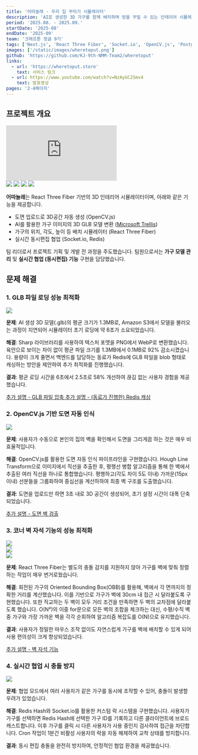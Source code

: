 ```yaml
---
title: '어따놀래 - 우리 집 꾸미기 시뮬레이터'
description: 'AI로 생성한 3D 가구를 함께 배치하며 방을 꾸밀 수 있는 인테리어 시뮬레이터'
period: '2025.08. - 2025.09.'
startDate: '2025-08'
endDate: '2025-09'
team: '크래프톤 정글 9기'
tags: ['Next.js', 'React Three Fiber', 'Socket.io', 'OpenCV.js', 'PostgreSQL', 'Redis']
images: ['/static/images/wheretoput.png']
github: 'https://github.com/KJ-9th-NMM-Team2/wheretoput'
links:
  - url: 'https://wheretoput.store'
    text: 서비스 링크
  - url: https://www.youtube.com/watch?v=NzAyGC2Smv4
    text: 발표영상
pages: '2-4페이지'
---
```


## 프로젝트 개요

<div className="mx-auto w-full max-w-[800px] print:hidden" style={{ aspectRatio: '16 / 9' }}>
  <iframe
    className="h-full w-full"
    src="https://www.youtube.com/embed/NzAyGC2Smv4?si=CiRqfS9y17RThK2U"
    title="어따놀래 발표"
    frameBorder="0"
    allow="accelerometer; autoplay; clipboard-write; encrypted-media; gyroscope; picture-in-picture; web-share"
    referrerPolicy="strict-origin-when-cross-origin"
    allowFullScreen={true}
  ></iframe>
</div>

<div className="mx-auto my-10 grid w-full grid-cols-1 md:grid-cols-2 print:grid-cols-2">
  <img
    className="mx-auto !my-0 block aspect-video w-full"
    src="/static/images/wheretoput/wheretoput-10.png"
  ></img>
  <img
    className="mx-auto !my-0 block aspect-video w-full"
    src="/static/images/wheretoput/wheretoput-11.png"
  ></img>
  <img
    className="mx-auto !my-0 block aspect-video w-full"
    src="/static/images/wheretoput/wheretoput-6.png"
  ></img>
  <img
    className="mx-auto !my-0 block aspect-video w-full"
    src="/static/images/wheretoput/wheretoput-8.png"
  ></img>
</div>

**어따놀래**는 React Three Fiber 기반의 3D 인테리어 시뮬레이터이며, 아래와 같은 기능을 제공합니다.

- 도면 업로드로 3D공간 자동 생성 (OpenCV.js)
- AI를 활용한 가구 이미지의 3D GLB 모델 변환 ([Microsoft Trellis](https://replicate.com/firtoz/trellis))
- 가구의 위치, 각도, 높이 등 배치 시뮬레이터 (React Three Fiber)
- 실시간 동시편집 협업 (Socket.io, Redis)

팀 리더로서 프로젝트 기획 및 개발 전 과정을 주도했습니다. 팀원으로서는 **가구 모델 관리** 및 **실시간 협업 (동시편집) 기능** 구현을 담당했습니다.

## 문제 해결

### 1. GLB 파일 로딩 성능 최적화

<img className="mx-auto w-full max-w-3xl" src="/static/images/wheretoput/wheretoput-1.png" />

**문제**: AI 생성 3D 모델(.glb)의 평균 크기가 1.3MB로, Amazon S3에서 모델을 불러오는 과정이 지연되어 시뮬레이터 초기 로딩에 약 6초가 소요되었습니다.

**해결**: Sharp 라이브러리를 사용하여 텍스처 포맷을 PNG에서 WebP로 변환했습니다. 육안으로 보이는 차이 없이 평균 파일 크기를 1.3MB에서 0.1MB로 92% 감소시켰습니다. 용량이 크게 줄면서 백엔드를 담당하는 동료가 Redis에 GLB 파일을 blob 형태로 캐싱하는 방안을 제안하여 추가 최적화를 진행했습니다.

**결과**: 평균 로딩 시간을 6초에서 2.5초로 58% 개선하여 끊김 없는 사용자 경험을 제공했습니다.

<span className="flex flex-col gap-0 md:flex-row md:gap-4 print:flex-row print:gap-4">
  <a href="https://github.com/KJ-9th-NMM-Team2/wheretoput/wiki/%EA%B8%B0%EC%88%A0%EC%A0%81-%EC%B1%8C%EB%A6%B0%EC%A7%80-%233-%E2%80%90-GLB-%ED%8C%8C%EC%9D%BC-%EC%95%95%EC%B6%95">
    추가 설명 - GLB 파일 압축
  </a>
  <a href="https://github.com/KJ-9th-NMM-Team2/wheretoput/wiki/%EA%B8%B0%EC%88%A0%EC%A0%81-%EC%B1%8C%EB%A6%B0%EC%A7%80-%232-%E2%80%90-%EC%B4%88%EA%B8%B0-%EB%A1%9C%EB%94%A9-%EC%86%8D%EB%8F%84-%EA%B0%9C%EC%84%A0">
    추가 설명 - (동료가 진행한) Redis 캐싱
  </a>
</span>

### 2. OpenCV.js 기반 도면 자동 인식

<img className="mx-auto w-full max-w-3xl" src="/static/images/wheretoput/wheretoput-2.png" />

**문제**: 사용자가 수동으로 본인의 집의 벽을 확인해서 도면을 그리게끔 하는 것은 매우 비효율적입니다.

**해결**: OpenCV.js를 활용한 도면 자동 인식 파이프라인을 구현했습니다. Hough Line Transform으로 이미지에서 직선을 추출한 후, 평행선 병합 알고리즘을 통해 한 벽에서 추출된 여러 직선을 하나로 통합했습니다. 평행하고(각도 차이 5도 이내) 가까운(15px 이내) 선분들을 그룹화하여 중심선을 계산하하여 최종 벽 구조를 도출했습니다.

**결과**: 도면을 업로드만 하면 3초 내로 3D 공간이 생성되어, 초기 설정 시간이 대폭 단축되었습니다.

<a href="https://github.com/KJ-9th-NMM-Team2/wheretoput/wiki/%EA%B8%B0%EC%88%A0%EC%A0%81-%EC%B1%8C%EB%A6%B0%EC%A7%80-%237-%E2%80%90-%EB%8F%84%EB%A9%B4-%EB%B2%BD-%EA%B2%80%EC%B6%9C">
  추가 설명 - 도면 벽 검출
</a>

### 3. 코너 벽 자석 기능의 성능 최적화

<div className="grid w-full grid-cols-1 gap-4 sm:grid-cols-2 md:grid-cols-3 print:grid-cols-3">
  <div className="aspect-[4/3] w-full overflow-hidden">
    <img
      className="h-full w-full object-cover object-center"
      src="/static/images/wheretoput/wheretoput-3.png"
    />
  </div>
  <div className="aspect-[4/3] w-full overflow-hidden">
    <img
      className="h-full w-full object-cover object-center"
      src="/static/images/wheretoput/wheretoput-5.png"
    />
  </div>
  <div className="aspect-[4/3] w-full overflow-hidden">
    <img
      className="h-full w-full object-cover object-center"
      src="/static/images/wheretoput/wheretoput-4.png"
    />
  </div>
</div>

**문제**: React Three Fiber는 별도의 충돌 감지를 지원하지 않아 가구를 벽에 맞춰 정렬하는 작업이 매우
번거로웠습니다.

**해결**: 회전된 가구의 Oriented Bounding Box(OBB)를 활용해, 벽에서 각 면까지의 정확한 거리를 계산했습니다. 이를 기반으로 가구가 벽에 30cm 내 접근 시 달라붙도록 구현했습니다. 또한 직교하는 두 벽이 모두 거리 조건을 만족하면 두 벽의 교차점에 달라붙도록 했습니다. O(N²)의 이중 for문으로 모든 벽의 조합을 체크하는 대신, 수평/수직 벽 중 가구와 가장 가까운 벽을 각각 순회하여 알고리즘 복잡도를 O(N)으로 유지했습니다.

**결과**: 사용자가 정밀한 마우스 조작 없이도 자연스럽게 가구를 벽에 배치할 수 있게 되어 사용 편의성이 크게 향상되었습니다.

<a href="https://github.com/KJ-9th-NMM-Team2/wheretoput/wiki/%EA%B8%B0%EC%88%A0%EC%A0%81-%EC%B1%8C%EB%A6%B0%EC%A7%80-%234-%E2%80%90-%EB%B2%BD-%EC%9E%90%EC%84%9D-%EA%B8%B0%EB%8A%A5">
  추가 설명 - 벽 자석 기능
</a>

### 4. 실시간 협업 시 충돌 방지

<img className="mx-auto w-full max-w-3xl" src="/static/images/wheretoput/wheretoput-9.png" />

**문제**: 협업 모드에서 여러 사용자가 같은 가구를 동시에 조작할 수 있어, 충돌이 발생할 우려가 있었습니다.

**해결**: Redis Hash와 Socket.io를 활용한 커스텀 락 시스템을 구현했습니다. 사용자가 가구를 선택하면 Redis Hash에 선택한 가구 ID를 기록하고 다른 클라이언트에 브로드캐스트합니다. 이후 가구를 클릭 시 다른 사용자가 사용 중인지 검사하여 접근을 차단합니다. Cron 작업이 1분간 비활성 사용자의 락을 자동 해제하여 교착 상태를 방지합니다.

**결과**: 동시 편집 충돌을 완전히 방지하여, 안정적인 협업 환경을 제공했습니다.
